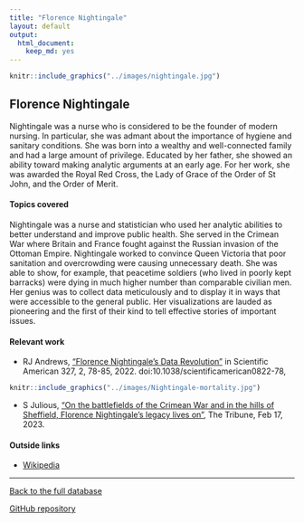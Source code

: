 ```yaml
---
title: "Florence Nightingale"
layout: default
output:
  html_document:
    keep_md: yes
---
```


::: {.grid}

::: {.g-col-4}
```r
knitr::include_graphics("../images/nightingale.jpg")
```
:::

:::{.g-col-8}
# Florence Nightingale

Nightingale was a nurse who is considered to be the founder of modern nursing.  In particular, she was admant about the importance of hygiene and sanitary conditions.  She was born into a wealthy and well-connected family and had a large amount of privilege.  Educated by her father, she showed an ability toward making analytic arguments at an early age.  For her work, she was awarded the Royal Red Cross, the Lady of Grace of the Order of St John, and the Order of Merit.

:::

:::


#### Topics covered

Nightingale was a nurse and statistician who used her analytic abilities to better understand and improve public health.  She served in the Crimean War where Britain and France fought against the Russian invasion of the Ottoman Empire.  Nightingale worked to convince Queen Victoria that poor sanitation and overcrowding were causing unnecessary death.  She was able to show, for example, that peacetime soldiers (who lived in poorly kept barracks) were dying in much higher number than comparable civilian men. Her genius was to collect data meticulously and to display it in ways that were accessible to the general public.  Her visualizations are lauded as pioneering and the first of their kind to tell effective stories of important issues.


#### Relevant work

* RJ Andrews, <a href = "https://www.scientificamerican.com/article/how-florence-nightingale-changed-data-visualization-forever/" target = "_blank">"Florence Nightingale's Data Revolution"</a> in Scientific American 327, 2, 78-85, 2022. doi:10.1038/scientificamerican0822-78, 

```r
knitr::include_graphics("../images/Nightingale-mortality.jpg")
```

* S Julious, <a href = "https://www.sheffieldtribune.co.uk/p/on-the-battlefields-of-the-crimean" target = "_blank">"On the battlefields of the Crimean War and in the hills of Sheffield, Florence Nightingale's legacy lives on"</a>, The Tribune, Feb 17, 2023. 

#### Outside links

* [Wikipedia](https://en.wikipedia.org/wiki/Florence_Nightingale)




----------------------

[Back to the full database](https://hardin47.github.io/CURV/)

[GitHub repository](https://github.com/hardin47/CURV/)

